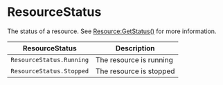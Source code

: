 # ResourceStatus

The status of a resource. See [Resource:GetStatus()](/shared-api/resource#resourcegetstatus-resourcestatus) for more information.

| ResourceStatus | Description |
|--------|-------------|
| `ResourceStatus.Running` | The resource is running |
| `ResourceStatus.Stopped` | The resource is stopped |